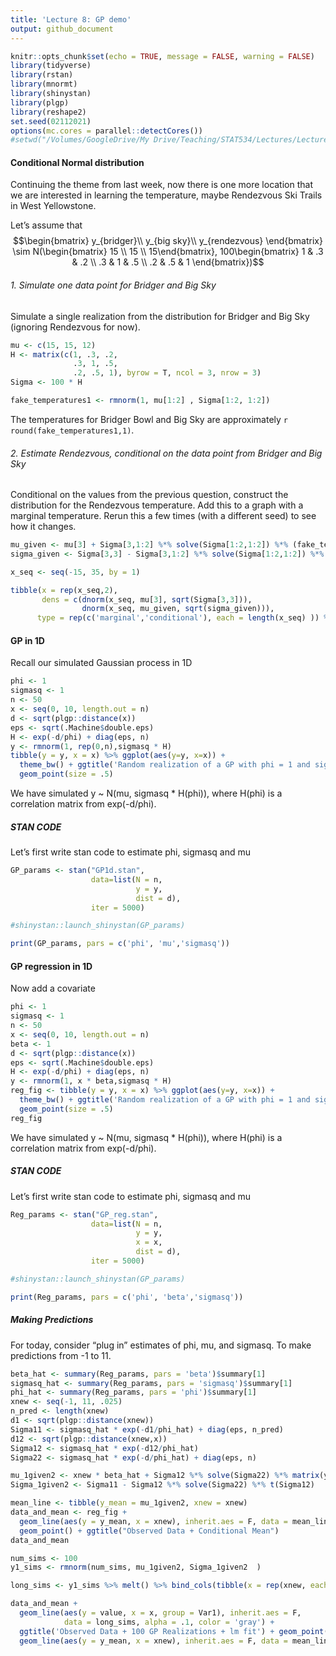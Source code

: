 ```yaml
---
title: 'Lecture 8: GP demo'
output: github_document
---
```


```r
knitr::opts_chunk$set(echo = TRUE, message = FALSE, warning = FALSE)
library(tidyverse)
library(rstan)
library(mnormt)
library(shinystan)
library(plgp)
library(reshape2)
set.seed(02112021)
options(mc.cores = parallel::detectCores())
#setwd("/Volumes/GoogleDrive/My Drive/Teaching/STAT534/Lectures/Lecture 4. Stan and GP")
```



#### Conditional Normal distribution
Continuing the theme from last week, now there is one more location that we are interested in learning the temperature, maybe Rendezvous Ski Trails in West Yellowstone.

Let's assume that 
$$\begin{bmatrix} y_{bridger}\\ y_{big sky}\\ y_{rendezvous} \end{bmatrix} \sim N(\begin{bmatrix} 15 \\ 15 \\ 15\end{bmatrix}, 100\begin{bmatrix} 1 & .3 & .2 \\ .3 & 1 & .5 \\ .2 & .5 & 1
\end{bmatrix})$$

###### 1. Simulate one data point for Bridger and Big Sky

Simulate a single realization from the distribution for Bridger and Big Sky (ignoring Rendezvous for now).

```r
mu <- c(15, 15, 12)
H <- matrix(c(1, .3, .2,
              .3, 1, .5,
              .2, .5, 1), byrow = T, ncol = 3, nrow = 3)
Sigma <- 100 * H

fake_temperatures1 <- rmnorm(1, mu[1:2] , Sigma[1:2, 1:2])

```

The temperatures for Bridger Bowl and Big Sky are approximately `r round(fake_temperatures1,1)`.

###### 2. Estimate Rendezvous, conditional on the data point from Bridger and Big Sky

Conditional on the values from the previous question, construct the distribution for the Rendezvous temperature. Add this to a graph with a marginal temperature. Rerun this a few times (with a different seed) to see how it changes.

```r
mu_given <- mu[3] + Sigma[3,1:2] %*% solve(Sigma[1:2,1:2]) %*% (fake_temperatures1 - mu[1:2])
sigma_given <- Sigma[3,3] - Sigma[3,1:2] %*% solve(Sigma[1:2,1:2]) %*% Sigma[1:2, 3]

x_seq <- seq(-15, 35, by = 1)

tibble(x = rep(x_seq,2), 
       dens = c(dnorm(x_seq, mu[3], sqrt(Sigma[3,3])), 
                dnorm(x_seq, mu_given, sqrt(sigma_given))),
      type = rep(c('marginal','conditional'), each = length(x_seq) )) %>% ggplot(aes(x = x, y = dens, group = type, color = type)) + geom_line() + theme_bw() + geom_vline(xintercept = fake_temperatures1)
```


#### GP in 1D

Recall our simulated Gaussian process in 1D

```r
phi <- 1
sigmasq <- 1
n <- 50
x <- seq(0, 10, length.out = n)
d <- sqrt(plgp::distance(x))
eps <- sqrt(.Machine$double.eps) 
H <- exp(-d/phi) + diag(eps, n) 
y <- rmnorm(1, rep(0,n),sigmasq * H)
tibble(y = y, x = x) %>% ggplot(aes(y=y, x=x)) +
  theme_bw() + ggtitle('Random realization of a GP with phi = 1 and sigmasq = 1') +
  geom_point(size = .5)
```

We have simulated y ~ N(mu, sigmasq * H(phi)), where H(phi) is a correlation matrix from exp(-d/phi). 

##### STAN CODE 
Let's first write stan code to estimate phi, sigmasq and mu

```r

GP_params <- stan("GP1d.stan", 
                  data=list(N = n, 
                            y = y,
                            dist = d),
                  iter = 5000)

#shinystan::launch_shinystan(GP_params)

```

```r
print(GP_params, pars = c('phi', 'mu','sigmasq'))
```


#### GP regression in 1D

Now add a covariate

```r
phi <- 1
sigmasq <- 1
n <- 50
x <- seq(0, 10, length.out = n)
beta <- 1
d <- sqrt(plgp::distance(x))
eps <- sqrt(.Machine$double.eps) 
H <- exp(-d/phi) + diag(eps, n) 
y <- rmnorm(1, x * beta,sigmasq * H)
reg_fig <- tibble(y = y, x = x) %>% ggplot(aes(y=y, x=x)) +
  theme_bw() + ggtitle('Random realization of a GP with phi = 1 and sigmasq = 1') +
  geom_point(size = .5)
reg_fig
```

We have simulated y ~ N(mu, sigmasq * H(phi)), where H(phi) is a correlation matrix from exp(-d/phi). 

##### STAN CODE 
Let's first write stan code to estimate phi, sigmasq and mu

```r

Reg_params <- stan("GP_reg.stan", 
                  data=list(N = n, 
                            y = y,
                            x = x,
                            dist = d),
                  iter = 5000)

#shinystan::launch_shinystan(GP_params)

```

```r
print(Reg_params, pars = c('phi', 'beta','sigmasq'))
```


##### Making Predictions

For today, consider "plug in" estimates of phi, mu, and sigmasq. To make predictions from -1 to 11.


```r
beta_hat <- summary(Reg_params, pars = 'beta')$summary[1]
sigmasq_hat <- summary(Reg_params, pars = 'sigmasq')$summary[1]
phi_hat <- summary(Reg_params, pars = 'phi')$summary[1]
xnew <- seq(-1, 11, .025)
n_pred <- length(xnew)
d1 <- sqrt(plgp::distance(xnew))
Sigma11 <- sigmasq_hat * exp(-d1/phi_hat) + diag(eps, n_pred) 
d12 <- sqrt(plgp::distance(xnew,x))
Sigma12 <- sigmasq_hat * exp(-d12/phi_hat) 
Sigma22 <- sigmasq_hat * exp(-d/phi_hat) + diag(eps, n) 

mu_1given2 <- xnew * beta_hat + Sigma12 %*% solve(Sigma22) %*% matrix(y - x * beta_hat, nrow = length(y), ncol = 1)
Sigma_1given2 <- Sigma11 - Sigma12 %*% solve(Sigma22) %*% t(Sigma12)
```

\vfill

```r
mean_line <- tibble(y_mean = mu_1given2, xnew = xnew)
data_and_mean <- reg_fig + 
  geom_line(aes(y = y_mean, x = xnew), inherit.aes = F, data = mean_line, color = 'gray') + 
  geom_point() + ggtitle("Observed Data + Conditional Mean")
data_and_mean
```

```r
num_sims <- 100
y1_sims <- rmnorm(num_sims, mu_1given2, Sigma_1given2  )

long_sims <- y1_sims %>% melt() %>% bind_cols(tibble(x = rep(xnew, each = num_sims)))

data_and_mean + 
  geom_line(aes(y = value, x = x, group = Var1), inherit.aes = F,
            data = long_sims, alpha = .1, color = 'gray') +
  ggtitle('Observed Data + 100 GP Realizations + lm fit') + geom_point() + geom_smooth(method ='lm', formula = 'y~x', se = F) + 
  geom_line(aes(y = y_mean, x = xnew), inherit.aes = F, data = mean_line, color = 'black', linetype = 3)

```

